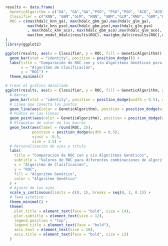 ```r
results <- data.frame(
  GeneticAlgorithm = c("GA", "GA","GA","PSO", "PSO","PSO", "ACO", "ACO","ACO", "None", "None", "None"),
  Classifier = c("KNN", "GBM","GLM", "KNN", "GBM","GLM","KNN", "GBM","GLM", "KNN", "GBM","GLM"),
  ROC = c(max(hdalc_knn_ga), max(hdalc_gbm_ga),max(hdalc_glm_ga),
          max(hdalc_knn_pso),max(hdalc_gbm_pso),max(hdalc_glm_pso)
          , max(hdalc_knn_aco), max(hdalc_gbm_aco),max(hdalc_glm_aco), 
          max(knn_model_Hdalc$results$ROC), max(gbm_dalc$results$ROC),max(glm_dalc$results$ROC))
)
library(ggplot2)

ggplot(results, aes(x = Classifier, y = ROC, fill = GeneticAlgorithm)) +
  geom_bar(stat = "identity", position = position_dodge()) +
  labs(title = "Comparación de ROC con y sin Algoritmos Genéticos para HDALC",
       x = "Algoritmo de Clasificación",
       y = "ROC") +
  theme_minimal()

# Crear el gráfico detallado
ggplot(results, aes(x = Classifier, y = ROC, fill = GeneticAlgorithm, group = GeneticAlgorithm)) +
  # Barras
  geom_bar(stat = "identity", position = position_dodge(width = 0.5), alpha = 0.8) +
  # Línea que conecta los puntos
  geom_line(aes(color = GeneticAlgorithm), position = position_dodge(width = 0.5), size = 1) +
  # Puntos en las líneas
  geom_point(aes(color = GeneticAlgorithm), position = position_dodge(width = 0.5), size = 3) +
  # Etiquetas de valor en las barras
  geom_text(aes(label = round(ROC, 2)), 
            position = position_dodge(width = 0.5), 
            vjust = -0.5, 
            size = 3.5) +
  # Personalización de ejes y título
  labs(
    title = "Comparación de ROC con y sin Algoritmos Genéticos",
    subtitle = "Valores de ROC para diferentes combinaciones de algoritmos",
    x = "Algoritmo de Clasificación",
    y = "ROC",
    fill = "Algoritmo Genético",
    color = "Algoritmo Genético"
  ) +
  # Ajuste de los ejes
  scale_y_continuous(limits = c(0, 1), breaks = seq(0, 1, 0.1)) +
  # Tema estético
  theme_minimal() +
  theme(
    plot.title = element_text(face = "bold", size = 14),
    plot.subtitle = element_text(size = 12),
    legend.position = "top",
    legend.title = element_text(face = "bold"),
    axis.text = element_text(size = 10),
    axis.title = element_text(face = "bold", size = 12)
  )


```
